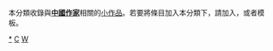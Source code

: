 {{Catnav|頁面分類|各種主題的頁面分類|按國家分類|各國人物|各國作家|中国作家}}
{{Catnav|頁面分類|人物|職業|各职业中国人|中国作家}}
{{Catnav|頁面分類|人物|各國人物|各國作家|中国作家}}
{{Catnav|頁面分類|人物|各國人物|中国人|各职业中国人|中国作家}}
{{hidden category}}
{{WPSS-cat}}

本分類收錄與'''[[中國|中國]][[:Category:中国作家|作家]]'''相關的[[Wikipedia:小作品|小作品]]。若要將條目加入本分類下，請加入'''{{tl|China-writer-stub}}'''，或者'''{{tl|中國作家小作品}}'''模板。

[[Category:中国作家|*]]
[[Category:作家小作品|C]]
[[Category:中国艺术家小作品|W]]